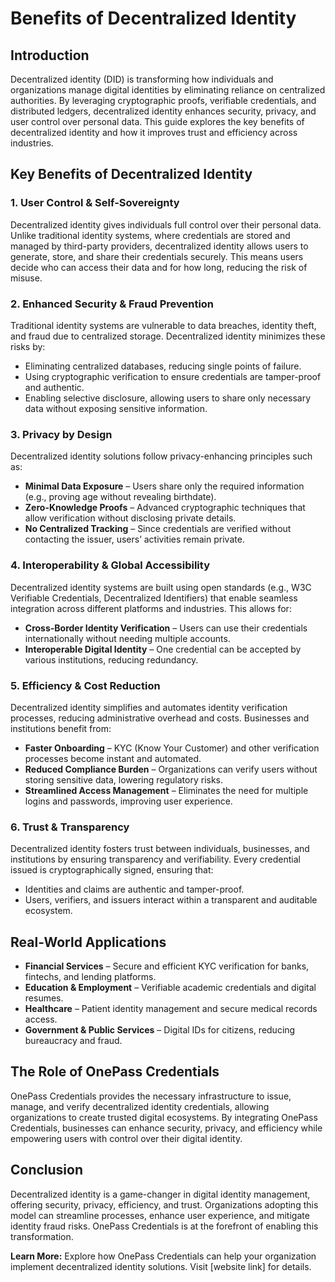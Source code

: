 # Benefits of Decentralized Identity

## Introduction
Decentralized identity (DID) is transforming how individuals and organizations manage digital identities by eliminating reliance on centralized authorities. By leveraging cryptographic proofs, verifiable credentials, and distributed ledgers, decentralized identity enhances security, privacy, and user control over personal data. This guide explores the key benefits of decentralized identity and how it improves trust and efficiency across industries.

## Key Benefits of Decentralized Identity

### 1. **User Control & Self-Sovereignty**
Decentralized identity gives individuals full control over their personal data. Unlike traditional identity systems, where credentials are stored and managed by third-party providers, decentralized identity allows users to generate, store, and share their credentials securely. This means users decide who can access their data and for how long, reducing the risk of misuse.

### 2. **Enhanced Security & Fraud Prevention**
Traditional identity systems are vulnerable to data breaches, identity theft, and fraud due to centralized storage. Decentralized identity minimizes these risks by:
- Eliminating centralized databases, reducing single points of failure.
- Using cryptographic verification to ensure credentials are tamper-proof and authentic.
- Enabling selective disclosure, allowing users to share only necessary data without exposing sensitive information.

### 3. **Privacy by Design**
Decentralized identity solutions follow privacy-enhancing principles such as:
- **Minimal Data Exposure** – Users share only the required information (e.g., proving age without revealing birthdate).
- **Zero-Knowledge Proofs** – Advanced cryptographic techniques that allow verification without disclosing private details.
- **No Centralized Tracking** – Since credentials are verified without contacting the issuer, users’ activities remain private.

### 4. **Interoperability & Global Accessibility**
Decentralized identity systems are built using open standards (e.g., W3C Verifiable Credentials, Decentralized Identifiers) that enable seamless integration across different platforms and industries. This allows for:
- **Cross-Border Identity Verification** – Users can use their credentials internationally without needing multiple accounts.
- **Interoperable Digital Identity** – One credential can be accepted by various institutions, reducing redundancy.

### 5. **Efficiency & Cost Reduction**
Decentralized identity simplifies and automates identity verification processes, reducing administrative overhead and costs. Businesses and institutions benefit from:
- **Faster Onboarding** – KYC (Know Your Customer) and other verification processes become instant and automated.
- **Reduced Compliance Burden** – Organizations can verify users without storing sensitive data, lowering regulatory risks.
- **Streamlined Access Management** – Eliminates the need for multiple logins and passwords, improving user experience.

### 6. **Trust & Transparency**
Decentralized identity fosters trust between individuals, businesses, and institutions by ensuring transparency and verifiability. Every credential issued is cryptographically signed, ensuring that:
- Identities and claims are authentic and tamper-proof.
- Users, verifiers, and issuers interact within a transparent and auditable ecosystem.

## Real-World Applications
- **Financial Services** – Secure and efficient KYC verification for banks, fintechs, and lending platforms.
- **Education & Employment** – Verifiable academic credentials and digital resumes.
- **Healthcare** – Patient identity management and secure medical records access.
- **Government & Public Services** – Digital IDs for citizens, reducing bureaucracy and fraud.

## The Role of OnePass Credentials
OnePass Credentials provides the necessary infrastructure to issue, manage, and verify decentralized identity credentials, allowing organizations to create trusted digital ecosystems. By integrating OnePass Credentials, businesses can enhance security, privacy, and efficiency while empowering users with control over their digital identity.

## Conclusion
Decentralized identity is a game-changer in digital identity management, offering security, privacy, efficiency, and trust. Organizations adopting this model can streamline processes, enhance user experience, and mitigate identity fraud risks. OnePass Credentials is at the forefront of enabling this transformation.

**Learn More:** Explore how OnePass Credentials can help your organization implement decentralized identity solutions. Visit [website link] for details.

